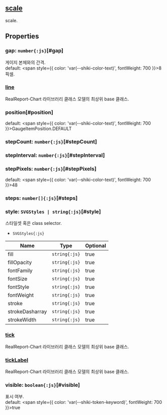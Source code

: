 ## [scale](/config/config/scale)
scale.
## Properties

### gap: `number{:js}`[#gap]
게이지 본체와의 간격.  
default: <span style={{ color: 'var(--shiki-color-text)', fontWeight: 700 }}>8</span> 픽셀.
### [line](./scale/line)
RealReport-Chart 라이브러리 클래스 모델의 최상위 base 클래스.  

### position[#position]


default: <span style={{ color: 'var(--shiki-color-text)', fontWeight: 700 }}>GaugeItemPosition.DEFAULT</span>
### stepCount: `number{:js}`[#stepCount]

### stepInterval: `number{:js}`[#stepInterval]

### stepPixels: `number{:js}`[#stepPixels]
default: <span style={{ color: 'var(--shiki-color-text)', fontWeight: 700 }}>48</span>
### steps: `number[]{:js}`[#steps]

### style: `SVGStyles | string{:js}`[#style]
스타일셋 혹은 class selector.  
- `SVGStyles{:js}` 

| Name | Type | Optional |  
| ----- | ----- | ----- |  
| fill | `string{:js}` | true |  
| fillOpacity | `string{:js}` | true |  
| fontFamily | `string{:js}` | true |  
| fontSize | `string{:js}` | true |  
| fontStyle | `string{:js}` | true |  
| fontWeight | `string{:js}` | true |  
| stroke | `string{:js}` | true |  
| strokeDasharray | `string{:js}` | true |  
| strokeWidth | `string{:js}` | true |
### [tick](./scale/tick)
RealReport-Chart 라이브러리 클래스 모델의 최상위 base 클래스.  

### [tickLabel](./scale/tickLabel)
RealReport-Chart 라이브러리 클래스 모델의 최상위 base 클래스.  

### visible: `boolean{:js}`[#visible]
표시 여부.  
default: <span style={{ color: 'var(--shiki-token-keyword)', fontWeight: 700 }}>true</span>